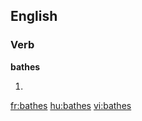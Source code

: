 
==English==

===Verb===
'''bathes'''

# {{third-person singular of|[[bathe]]}}

[[fr:bathes]]
[[hu:bathes]]
[[vi:bathes]]